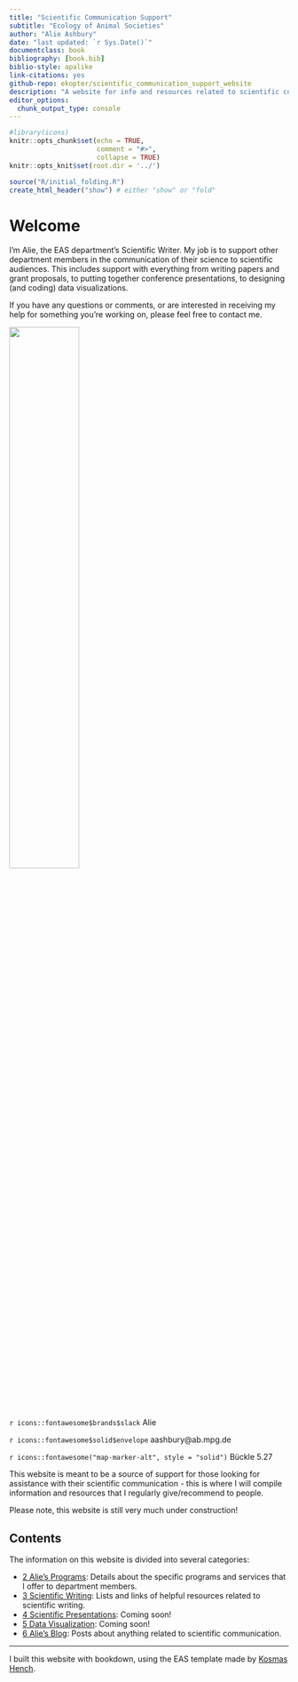 ```yaml
---
title: "Scientific Communication Support"
subtitle: "Ecology of Animal Societies"
author: "Alie Ashbury"
date: "last updated: `r Sys.Date()`"
documentclass: book
bibliography: [book.bib]
biblio-style: apalike
link-citations: yes
github-repo: ekopter/scientific_communication_support_website
description: "A website for info and resources related to scientific communication"
editor_options: 
  chunk_output_type: console
---
```


```r
#library(icons)
knitr::opts_chunk$set(echo = TRUE,
                      comment = "#>",
                      collapse = TRUE)
knitr::opts_knit$set(root.dir = '../')
```


```r
source("R/initial_folding.R")
create_html_header("show") # either "show" or "fold"
```



# Welcome

I'm Alie, the EAS department's Scientific Writer. My job is to support other department members in the communication of their science to scientific audiences. This includes support with everything from writing papers and grant proposals, to putting together conference presentations, to designing (and coding) data visualizations.

If you have any questions or comments, or are interested in receiving my help for something you're working on, please feel free to contact me.

![](/Users/aashbury/Documents/scientific_communication_support_website/docs/mattermost small.jpg){width=50%, height=50%}\

`r icons::fontawesome$brands$slack` Alie  <br>

`r icons::fontawesome$solid$envelope` aashbury@ab.mpg.de  <br>

`r icons::fontawesome("map-marker-alt", style = "solid")` Bückle 5.27  <br>

This website is meant to be a source of support for those looking for assistance with their scientific communication - this is where I will compile information and resources that I regularly give/recommend to people. 

Please note, this website is still very much under construction!


## Contents {-}

The information on this website is divided into several categories:


- [2 Alie's Programs](alies_programs): Details about the specific programs and services that I offer to department members.
- [3 Scientific Writing](sci_writ_main): Lists and links of helpful resources related to scientific writing.
- [4 Scientific Presentations](sci_presentations_main): Coming soon!
- [5 Data Visualization](data_viz_main): Coming soon!
- [6 Alie's Blog](blog_main): Posts about anything related to scientific communication. 


---

I built this website with bookdown, using the EAS template made by [Kosmas Hench](https://github.com/k-hench).